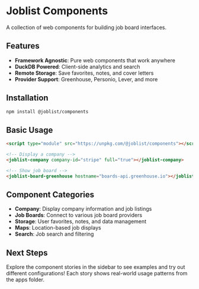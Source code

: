 
<Meta title="Introduction/Getting Started" />

# Joblist Components

A collection of web components for building job board interfaces.

## Features

- **Framework Agnostic**: Pure web components that work anywhere
- **DuckDB Powered**: Client-side analytics and search
- **Remote Storage**: Save favorites, notes, and cover letters
- **Provider Support**: Greenhouse, Personio, Lever, and more

## Installation

```bash
npm install @joblist/components
```

## Basic Usage

```html
<script type="module" src="https://unpkg.com/@joblist/components"></script>

<!-- Display a company -->
<joblist-company company-id="stripe" full="true"></joblist-company>

<!-- Show job board -->
<joblist-board-greenhouse hostname="boards-api.greenhouse.io"></joblist-board-greenhouse>
```

## Component Categories

- **Company**: Display company information and job listings
- **Job Boards**: Connect to various job board providers
- **Storage**: User favorites, notes, and data management
- **Maps**: Location-based job displays
- **Search**: Job search and filtering

## Next Steps

Explore the component stories in the sidebar to see examples and try out different configurations! Each story shows real-world usage patterns from the apps folder.
